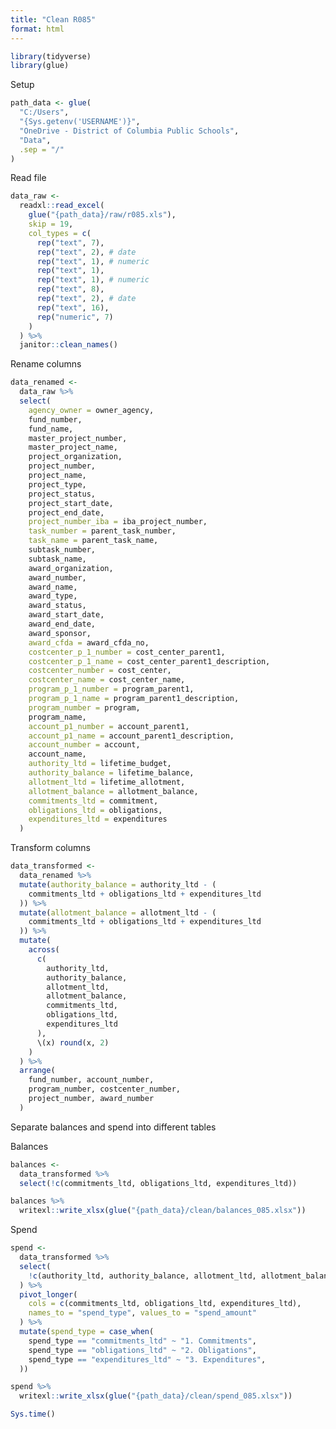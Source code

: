 ```yaml
---
title: "Clean R085"
format: html
---
```


```r
library(tidyverse)
library(glue)
```

Setup

```r
path_data <- glue(
  "C:/Users",
  "{Sys.getenv('USERNAME')}",
  "OneDrive - District of Columbia Public Schools",
  "Data",
  .sep = "/"
)
```

Read file

```r
data_raw <-
  readxl::read_excel(
    glue("{path_data}/raw/r085.xls"),
    skip = 19,
    col_types = c(
      rep("text", 7),
      rep("text", 2), # date
      rep("text", 1), # numeric
      rep("text", 1),
      rep("text", 1), # numeric
      rep("text", 8),
      rep("text", 2), # date
      rep("text", 16),
      rep("numeric", 7)
    )
  ) %>%
  janitor::clean_names()
```

Rename columns

```r
data_renamed <-
  data_raw %>%
  select(
    agency_owner = owner_agency,
    fund_number,
    fund_name,
    master_project_number,
    master_project_name,
    project_organization,
    project_number,
    project_name,
    project_type,
    project_status,
    project_start_date,
    project_end_date,
    project_number_iba = iba_project_number,
    task_number = parent_task_number,
    task_name = parent_task_name,
    subtask_number,
    subtask_name,
    award_organization,
    award_number,
    award_name,
    award_type,
    award_status,
    award_start_date,
    award_end_date,
    award_sponsor,
    award_cfda = award_cfda_no,
    costcenter_p_1_number = cost_center_parent1,
    costcenter_p_1_name = cost_center_parent1_description,
    costcenter_number = cost_center,
    costcenter_name = cost_center_name,
    program_p_1_number = program_parent1,
    program_p_1_name = program_parent1_description,
    program_number = program,
    program_name,
    account_p1_number = account_parent1,
    account_p1_name = account_parent1_description,
    account_number = account,
    account_name,
    authority_ltd = lifetime_budget,
    authority_balance = lifetime_balance,
    allotment_ltd = lifetime_allotment,
    allotment_balance = allotment_balance,
    commitments_ltd = commitment,
    obligations_ltd = obligations,
    expenditures_ltd = expenditures
  )
```

Transform columns

```r
data_transformed <-
  data_renamed %>%
  mutate(authority_balance = authority_ltd - (
    commitments_ltd + obligations_ltd + expenditures_ltd
  )) %>%
  mutate(allotment_balance = allotment_ltd - (
    commitments_ltd + obligations_ltd + expenditures_ltd
  )) %>%
  mutate(
    across(
      c(
        authority_ltd,
        authority_balance,
        allotment_ltd,
        allotment_balance,
        commitments_ltd,
        obligations_ltd,
        expenditures_ltd
      ),
      \(x) round(x, 2)
    )
  ) %>%
  arrange(
    fund_number, account_number,
    program_number, costcenter_number,
    project_number, award_number
  )
```

Separate balances and spend into different tables

Balances

```r
balances <-
  data_transformed %>%
  select(!c(commitments_ltd, obligations_ltd, expenditures_ltd))

balances %>%
  writexl::write_xlsx(glue("{path_data}/clean/balances_085.xlsx"))
```

Spend

```r
spend <-
  data_transformed %>%
  select(
    !c(authority_ltd, authority_balance, allotment_ltd, allotment_balance)
  ) %>%
  pivot_longer(
    cols = c(commitments_ltd, obligations_ltd, expenditures_ltd),
    names_to = "spend_type", values_to = "spend_amount"
  ) %>%
  mutate(spend_type = case_when(
    spend_type == "commitments_ltd" ~ "1. Commitments",
    spend_type == "obligations_ltd" ~ "2. Obligations",
    spend_type == "expenditures_ltd" ~ "3. Expenditures",
  ))

spend %>%
  writexl::write_xlsx(glue("{path_data}/clean/spend_085.xlsx"))
```

```r
Sys.time()
```
